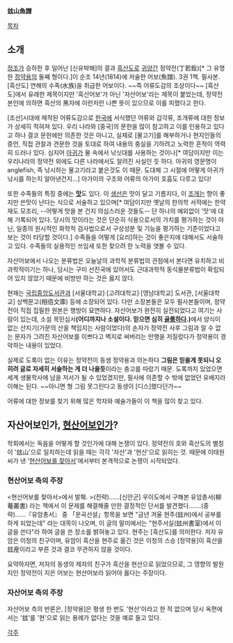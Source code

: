 '''玆山魚譜'''

[[목차]]

== 소개 ==
[[정조#s-1|정조]]가 승하한 후 일어난 [신유박해]의 결과 [[흑산도]]로 [[귀양]]간 정약전(丁若銓)[* 그 유명한 [[정약용]]의 둘째 형이다.]이 순조 14년(1814)에 저술한 어보(魚譜). 3권 1책. 필사본. [흑산도] 연해의 수족(水族)을 취급한 어보이다. ~~즉 어류도감의 조상이다~~ [흑산도]에서 유래한 제목이지만 '흑산어보'가 아닌 '자산어보'라는 제목이 붙었는데, 정약전 본인에 의하면 흑산의 黑자에 이런저런 나쁜 뜻이 있으므로 이를 피했다고 한다.

[조선]시대에 제작된 어류도감으로 [[한국]]에 서식했던 어류와 갑각류, 조개류에 대한 정보가 상세히 적혀져 있다. 우리 나라와 [중국]의 문헌을 많이 참고하고 이를 인용하고 있다고 하나 결코 문헌에만 의존한 것은 아니고, 실제로 [물고기]를 해부하거나 현지인들의 증언, 직접 관찰과 견문한 것을 토대로 하여 내용의 충실을 기하려고 노력한 흔적이 역력히 드러나 있다. 심지어 [[아귀]]가 물 속에서 낚싯대를 사용하는 것이나[* 여담이지만 이는 우리나라의 정약전 외에도 다른 나라에서도 알려진 사실인 듯 하다. 아귀의 영문명이 anglefish, 즉 낚시하는 물고기라고 붙은것도 이 때문. 도대체 그 시절에 어떻게 아귀가 낚시를 하는지 알아낸건지...] 아가미의 구조와 어류의 아가미 호흡도 다루고 있다!

또한 수족들의 특징 중에는 '''[[맛]]'''도 있다. 이 [[생선]]은 맛이 달고 기름지다, 이 [[조개]]는 향이 좋지만 쓴맛이 난다는 식으로 서술하고 있으며[* 여담이지만 옛날의 한의학 서적에는 한약재도 모조리, --어떻게 맛을 본 건지 의심스러운 것들도-- 단 하나의 예외없이 '맛'에 대해 기록되어 있다. 당시의 맛이라는 것은 단순히 식용으로서의 가치를 평가하는 것이 아닌, 일종의 원시적인 화학적 검사법으로서 구성성분 및 기능을 평가하는 기준이었다고 보는 것이 타당할 것이다.] 수족들을 어떻게 [요리]하는 것이 좋은지에 대해서도 서술하고 있다. 수족들의 실용적인 쓰임새 또한 찾으려 한 노력을 엿볼 수 있다.

자산어보에서 나오는 분류법은 오늘날의 과학적 분류법의 관점에서 본다면 유치하고 비과학적이기는 하나, 당시는 구미 선진국에 있어서도 근대과학적 동식물분류법이 확립되어 있지 않았기 때문에 비방만 하는 것은 옳지 않다.

현재는 [[국립중앙도서관]]과 [서울대학교]·[고려대학교]·[영남대학교] 도서관, [서울대학교] 상백문고(相佰文庫) 등에 소장되어 있다. 다만 소장본들은 모두 필사본들이며, 정약전이 직접 집필한 원본은 행방이 묘연하다. 자산어보가 완전히 실전되었다고 여기는 사람이 있는데, 소설 목민심서'''(어디까지나 소설이다. 믿으면 심히 [[골룸]]하다.)'''에서 양식이 없는 산지기(가문의 산을 책임지는 사람이었다)의 손자가 정약전 사후 그림과 알 수 없는 문자가 그려진 자산어보를 이쁘다고 벽지로 써버리는 만행을 저질렀다가 정약용이 경악하는 내용이 있었다.

실제로 도록이 없는 이유는 정약전이 동생 정약용과 의논하다 '''그림은 믿을게 못되니 오히려 글로 자세히 서술하는 게 더 나을듯'''이라는 충고를 따랐기 때문. 도록까지 있었으면 세계 생물학사에 남을 저서가 될 수 있었겠지만, 필사에 의존할 수 밖에 없었던 유배지라 이해는 된다. ~~아니면 형 그림 못그린다고 동생이 [디스]했다던가~~

어류에 대한 정보를 찾기 위해 많은 학자와 예술가들이 이 책을 많이 찾고 있다. 

== 자산어보인가, [[현산어보]]인가? ==
학회에서는 독음을 어떻게 할 것인가에 대해 논쟁이 있다. 정약전의 호와 흑산도의 별칭이 '玆山'으로 일치하는데 읽을 때는 각각 '자산'과 '현산'으로 읽히는 것. 때문에 이태원 씨가 낸 '[[현산어보를 찾아서]]'에서부터 본격적으로 논쟁이 시작되었다.

=== 현산어보 측의 주장 ===
<현산어보를 찾아서>에서 발췌.
>(전략)……[신안군] 우이도에서 구해본 유암총서(柳菴叢書) 라는 책에서 이 문제를 해결해줄 만한 결정적인 단서를 발견했다.……(중략)……『유암총서』 중 「운곡선설」항목을 보면 "금년 겨울 현주(玆州)에서 공부를 하게 되었는데" 라는 대목이 나오며, 이 글의 말미에서는 "현주서실(玆州書室)에서 이 글을 쓴다"라 하여 글을 쓴 장소를 밝혀놓고 있다. 현주는 [흑산도]를 의미한다. 저자 유암은 이청의 친구이며, 유암이 흑산을 현주로 옮긴 것은 이청의 스승 [정약용]이 흑산을 玆産이라고 부른 것과 결코 무관하지 않을 것이다.

요약하자면, 저자의 동생의 제자의 친구가 흑산을 현산으로 읽었으므로, 그 영향의 발원지인 정약전이 지은 어보는 현산어보라 읽어야 옳다는 주장이다.

=== 자산어보 측의 주장 ===
자산어보 측의 반론은, [정약용]은 평생 한 번도 '현산'이라고 한 적 없으며 당시 옥편에서는 '玆'를 '현'으로 읽는 용례가 없다는 것을 예로 들고 있다.

[[각주]]
